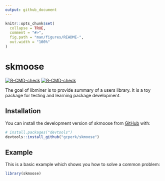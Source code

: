 ```yaml
---
output: github_document
---
```


<!-- README.md is generated from README.Rmd. Please edit that file -->

```r
knitr::opts_chunk$set(
  collapse = TRUE,
  comment = "#>",
  fig.path = "man/figures/README-",
  out.width = "100%"
)
```

# skmoose

<!-- badges: start -->
[![R-CMD-check](https://github.com/gcperk/skmoose/actions/workflows/R-CMD-check.yaml/badge.svg)](https://github.com/gcperk/skmoose/actions/workflows/R-CMD-check.yaml)
[![R-CMD-check](https://github.com/gcperk/skmoose/actions/workflows/R-CMD-check.yaml/badge.svg)](https://github.com/gcperk/skmoose/actions/workflows/R-CMD-check.yaml)
<!-- badges: end -->

The goal of libminer is to provide summary of a users library. It is a toy package for testing and learning package development.

## Installation

You can install the development version of skmoose from [GitHub](https://github.com/) with:

``` r
# install.packages("devtools")
devtools::install_github("gcperk/skmoose")
```

## Example

This is a basic example which shows you how to solve a common problem:

```r
library(skmoose)


```


